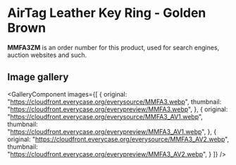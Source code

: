 
# AirTag Leather Key Ring - Golden Brown

<Callout type='info' emoji='👉🏻'>**MMFA3ZM** is an order number for this product, used for search engines, auction websites and such.</Callout>

## Image gallery

<GalleryComponent
    images={[
      {
        original: "https://cloudfront.everycase.org/everysource/MMFA3.webp",
        thumbnail: "https://cloudfront.everycase.org/everypreview/MMFA3.webp",
      },
      {
        original: "https://cloudfront.everycase.org/everysource/MMFA3_AV1.webp",
        thumbnail: "https://cloudfront.everycase.org/everypreview/MMFA3_AV1.webp",
      },
      {
        original: "https://cloudfront.everycase.org/everysource/MMFA3_AV2.webp",
        thumbnail: "https://cloudfront.everycase.org/everypreview/MMFA3_AV2.webp",
      }
    ]}
  />
